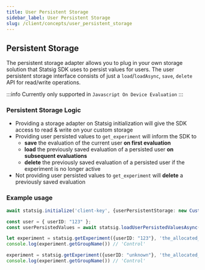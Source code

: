 ```yaml
---
title: User Persistent Storage
sidebar_label: User Persistent Storage
slug: /client/concepts/user_persistent_storage
---
```


## Persistent Storage

The persistent storage adapter allows you to plug in your own storage solution that Statsig SDK uses to persist values for users.
The user persistent storage interface consists of just a `load`/`loadAsync`, `save`, `delete` API for read/write operations.

:::info
Currently only supported in `Javascript On Device Evaluation`
:::

### Persistent Storage Logic
- Providing a storage adapter on Statsig initialization will give the SDK access to read & write on your custom storage
- Providing user persisted values to `get_experiment` will inform the SDK to
  - **save** the evaluation of the current user **on first evaluation**
  - **load** the previously saved evaluation of a persisted user **on subsequent evaluations**
  - **delete** the previously saved evaluation of a persisted user if the experiment is no longer active
- Not providing user persisted values to `get_experiment` will **delete** a previously saved evaluation

### Example usage

```typescript
await statsig.initialize('client-key', {userPersistentStorage: new CustomStorageAdapter()});

const user = { userID: "123" };
const userPersistedValues = await statsig.loadUserPersistedValuesAsync(user, 'userID');

let experiment = statsig.getExperiment({userID: "123"}, 'the_allocated_experiment', { userPersistedValues: userPersistedValues });
console.log(experiment.getGroupName()) // 'Control'

experiment = statsig.getExperiment({userID: "unknown"}, 'the_allocated_experiment', { userPersistedValues: userPersistedValues });
console.log(experiment.getGroupName()) // 'Control'
```
